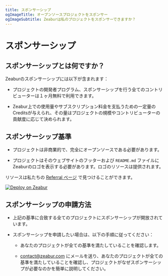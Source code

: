 ```yaml
---
title: スポンサーシップ
ogImageTitle: オープンソースプロジェクトをスポンサー
ogImageSubtitle: Zeaburは私のプロジェクトをスポンサーできますか？
---
```


# スポンサーシップ

## スポンサーシップとは何ですか？

Zeaburのスポンサーシップには以下が含まれます：

- プロジェクトの開発者プログラム、スポンサーシップを行う全てのコントリビューターは１ヶ月無料で利用できます。

- Zeabur上での使用量やサブスクリプション料金を支払うための一定量のCreditsが与えられ、その量はプロジェクトの規模やコントリビューターの貢献度に応じて決められます。

## スポンサーシップ基準

- プロジェクトは非商業的で、完全にオープンソースである必要があります。

- プロジェクトはそのウェブサイトのフッターおよび `README.md` ファイルにZeaburのロゴを表示する必要があります。ロゴのリソースは提供されます。

リソースは私たちの [Referral ページ](https://dash.zeabur.com/account/referral) で見つけることができます。

[![Deploy on Zeabur](https://zeabur.com/deployed-on-zeabur-dark.svg)](https://dash.zeabur.com/account/referral)

## スポンサーシップの申請方法

- 上記の基準に合致する全てのプロジェクトにスポンサーシップが開放されています。

- スポンサーシップを申請したい場合は、以下の手順に従ってください：

    - あなたのプロジェクトが全ての基準を満たしていることを確認します。

    - contact@zeabur.com にメールを送り、あなたのプロジェクトが全ての基準を満たしていることを確認し、プロジェクトがなぜスポンサーシップが必要なのかを簡単に説明してください。